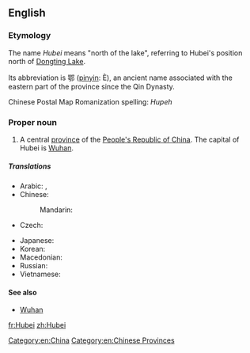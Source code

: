 {{wikipedia}}
==English==

===Etymology===
The name ''Hubei'' means "north of the lake", referring to Hubei's position north of [[Dongting Lake]].

Its abbreviation is 鄂 ([[pinyin]]: È), an ancient name associated with the eastern part of the province since the Qin Dynasty.  

Chinese Postal Map Romanization spelling: ''Hupeh''
<!-- ({{zh-cpw |c=湖北|p=Húběi |w=Hu-pei}} -->

===Proper noun===
{{en-proper noun}}

# A central [[province]] of the [[People's Republic of China]]. The capital of Hubei is [[Wuhan]].

=====Translations=====
{{trans-top|province of China}}
* Arabic: {{t-|ar|خوبي|m|tr=khubii}},  {{t-|ar|هوبي|m|tr=hubii}}
* Chinese:
*: Mandarin: {{t-|cmn|湖北|tr=Húběi|sc=Hani}}
* Czech: {{t-|cs|Chu-pej}}
{{trans-mid}}
* Japanese: {{t-|ja|湖北|tr=こほく, Kohoku}}
* Korean: {{t-|ko|후베이|tr=Hubei|sc=Hang}}
* Macedonian: {{t-|mk|Хубеј|tr=Húbej|sc=Cyrl}}
* Russian: {{t-|ru|Хубэй|m|tr=Xubéj}}
* Vietnamese: {{t-|vi|Hồ Bắc}}
{{trans-bottom}}

====See also====
* [[Wuhan]]

[[Category:en:China]]
[[Category:en:Chinese Provinces]]

[[fr:Hubei]]
[[zh:Hubei]]